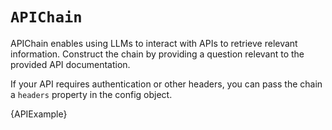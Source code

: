 
# `APIChain`

APIChain enables using LLMs to interact with APIs to retrieve relevant information. Construct the chain by providing a question relevant to the provided API documentation.

If your API requires authentication or other headers, you can pass the chain a `headers` property in the config object.

<CodeBlock language="typescript">{APIExample}</CodeBlock>
